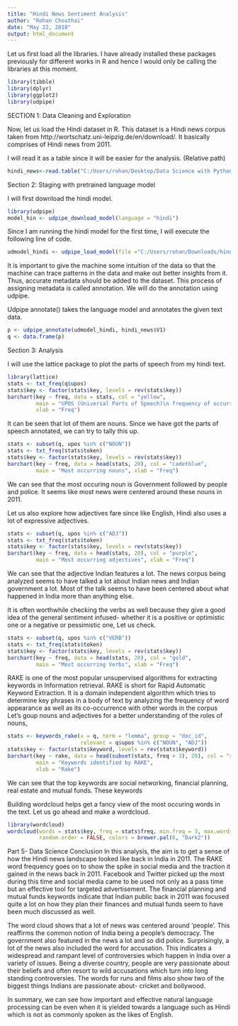 ---
title: "Hindi News Sentiment Analysis"
author: "Rohan Chouthai"
date: "May 22, 2018"
output: html_document
---


Let us first load all the libraries. I have already installed these packages previously for different works in R and hence I would only be calling the libraries at this moment. 

```{r}
library(tibble)
library(dplyr)
library(ggplot2)
library(udpipe)
```


SECTION 1: Data Cleaning and Exploration


Now, let us load the Hindi dataset in R. This dataset is a Hindi news corpus taken from http://wortschatz.uni-leipzig.de/en/download/. It basically comprises of Hindi news from 2011.

I will read it as a table since it will be easier for the analysis.
 (Relative path)


```{r}
hindi_news<-read.table("C:/Users/rohan/Desktop/Data Science with Python/docs/hin_news_2011_100K-sentences.txt",header = FALSE,sep = "\n",stringsAsFactors = F)

```

Section 2: Staging with pretrained language model

I will first download the hindi model. 

```{r}
library(udpipe)
model_hin <- udpipe_download_model(language = "hindi")

```
Since I am running the hindi model for the first time, I will execute the following line of code. 

```{r}
udmodel_hindi <- udpipe_load_model(file ="C:/Users/rohan/Downloads/hindi-ud-2.0-170801.udpipe" )

```

It is important to give the machine some intuition of the data so that the machine can trace patterns in the data and make out better insights from it. Thus, accurate metadata should be added to the dataset. This process of assigning metadata is called annotation. We will do the annotation using udpipe. 

Udpipe annotate() takes the language model and annotates the given text data. 


```{r}
p <- udpipe_annotate(udmodel_hindi, hindi_news$V1)
q <- data.frame(p)

```



Section 3: Analysis

I will use the lattice package to plot the parts of speech from my hindi text.  

```{r}
library(lattice)
stats <- txt_freq(q$upos)
stats$key <- factor(stats$key, levels = rev(stats$key))
barchart(key ~ freq, data = stats, col = "yellow", 
         main = "UPOS (Universal Parts of Speech)\n frequency of occurrence", 
         xlab = "Freq")
```

It can be seen that lot of them are nouns. Since we have got the parts of speech annotated, we can try to tally this up. 


```{r}
stats <- subset(q, upos %in% c("NOUN")) 
stats <- txt_freq(stats$token)
stats$key <- factor(stats$key, levels = rev(stats$key))
barchart(key ~ freq, data = head(stats, 20), col = "cadetblue", 
         main = "Most occurring nouns", xlab = "Freq")
```

We can see that the most occuring noun is Government followed by people and police. It seems like most news were centered around these nouns in 2011. 

Let us also explore how adjectives fare since like English, Hindi also uses a lot of expressive adjectives. 

```{r}
stats <- subset(q, upos %in% c("ADJ")) 
stats <- txt_freq(stats$token)
stats$key <- factor(stats$key, levels = rev(stats$key))
barchart(key ~ freq, data = head(stats, 20), col = "purple", 
         main = "Most occurring adjectives", xlab = "Freq")

```
We can see that the adjective Indian features a lot. The news corpus being analyzed seems to have talked a lot about Indian news and Indian government a lot. Most of the talk seems to have been centered about what happened in India more than anything else.

It is often worthwhile checking the verbs as well because they give a good idea of the general sentiment infused- whether it is a positive or optimistic one or a negative or pessimistic one, Let us check. 

```{r}
stats <- subset(q, upos %in% c("VERB")) 
stats <- txt_freq(stats$token)
stats$key <- factor(stats$key, levels = rev(stats$key))
barchart(key ~ freq, data = head(stats, 20), col = "gold", 
         main = "Most occurring Verbs", xlab = "Freq")

```



RAKE is one of the most popular unsupervised algorithms for extracting keywords in Information retrieval. RAKE is short for Rapid Automatic Keyword Extraction. It is a domain independent algorithm which tries to determine key phrases in a body of text by analyzing the frequency of word appearance as well as its co-occurrence with other words in the corpus
Let's goup nouns and adjectives for a better understanding of the roles of nouns,



```{r}
stats <- keywords_rake(x = q, term = "lemma", group = "doc_id", 
                       relevant = q$upos %in% c("NOUN", "ADJ"))
stats$key <- factor(stats$keyword, levels = rev(stats$keyword))
barchart(key ~ rake, data = head(subset(stats, freq > 3), 20), col = "red", 
         main = "Keywords identified by RAKE", 
         xlab = "Rake")
```

We can see that the top keywords are social networking, financial planning, real estate and mutual funds. These keywords 





Building wordcloud helps get a fancy view of the most occuring words in the text. Let us go ahead and make a wordcloud.


```{r}
library(wordcloud)
wordcloud(words = stats$key, freq = stats$freq, min.freq = 3, max.words = 100,
          random.order = FALSE, colors = brewer.pal(6, "Dark2"))
```


Part 5- Data Science Conclusion
In this analysis, the aim is to get a sense of how the Hindi news landscape looked like back in India in 2011. The RAKE word frequency goes on to show the spike in social media and the traction it gained in the news back in 2011. Facebook and Twitter picked up the most during this time and social media came to be used not only as a pass time but an effective tool for targeted advertisement. The financial planning and mutual funds keywords indicate that Indian public back in 2011 was focused quite a lot on how they plan their finances and mutual funds seem to have been much discussed as well. 

The word cloud shows that a lot of news was centered around 'people'. This reaffirms the common notion of India being a people's democracy. The government also featured in the news a lot and so did police. Surprisingly, a lot of the news also included the word for accusation. This indicates a widespread and rampant level of controversies which happen in India over a variety of issues. Being a diverse country, people are very passionate about their beliefs and often resort to wild accusations which turn into long standing controversies. The words for runs and films also show two of the biggest things Indians are passionate about- cricket and bollywood. 

In summary, we can see how important and effective natural language processing can be even when it is yielded towards a language such as Hindi which is not as commonly spoken as the likes of English. 

